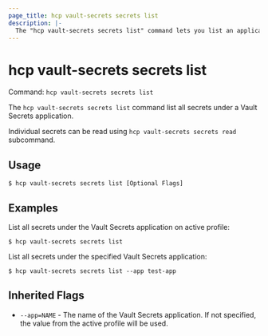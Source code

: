 ```yaml
---
page_title: hcp vault-secrets secrets list
description: |-
  The "hcp vault-secrets secrets list" command lets you list an application's secrets.
---
```


# hcp vault-secrets secrets list

Command: `hcp vault-secrets secrets list` 

The `hcp vault-secrets secrets list` command list all secrets under a Vault
Secrets application.

Individual secrets can be read using `hcp vault-secrets secrets read`
subcommand.

## Usage

```shell-session
$ hcp vault-secrets secrets list [Optional Flags]
```

## Examples

List all secrets under the Vault Secrets application on active profile:

```shell-session
$ hcp vault-secrets secrets list
```

List all secrets under the specified Vault Secrets application:

```shell-session
$ hcp vault-secrets secrets list --app test-app
```

## Inherited Flags

- `--app=NAME` - The name of the Vault Secrets application. If not specified, the value from the active profile will be used.

